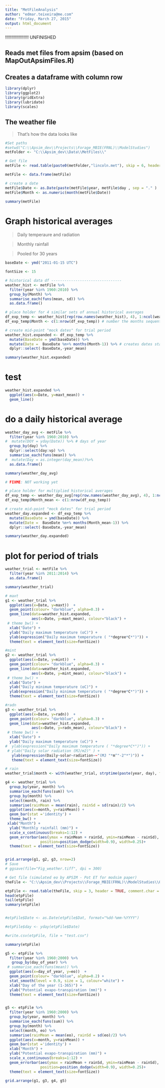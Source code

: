 ```yaml
---
title: "MetFileAnalysis"
author: "edmar.teixeira@me.com"
date: "Friday, March 27, 2015"
output: html_document
---
```


!!!!!!!!!!!!!!!!!!! UNFINISHED

## Reads met files from apsim (based on MapOutApsimFiles.R)
## Creates a dataframe with column row

```r
library(dplyr)
library(ggplot2)
library(gridExtra)
library(lubridate)
library(scales)
```

## The weather file

> That's how the data looks like

```r

#Set paths
#setwd("C:\\Apsim_dev\\Projects\\Forage_MBIE(FRNL)\\ModelStudies")
metFolder <- "C:\\Apsim_dev\\Data\\MetFiles\\"

# Get file
metFile <- read.table(paste0(metFolder,"lincoln.met"), skip = 6, header = TRUE, comment.char = "(", blank.lines.skip = TRUE)

metFile <- data.frame(metFile)

# create a date
metFile$Date <- as.Date(paste(metFile$year, metFile$day , sep = "." )  , format = "%Y.%j" )
metFile$Month <- as.numeric(month(metFile$Date))

```

```r
summary(metFile)
```

# Graph historical averages

> Daily temperaure and radiation

> Monthly rainfall

> Pooled for 30 years

```r

baseDate <- ymd("2011-01-15 UTC")

fontSize <- 15

# historical data df --------------------------------
weather_hist <- metFile %>%
  filter(year %in% 1960:2010) %>%
  group_by(Month) %>%
  summarise_each(funs(mean, sd)) %>%
  as.data.frame()

# place holder for 4 similar sets of annual historical averages
df_exp_temp <- weather_hist[rep(row.names(weather_hist), 4), 1:ncol(weather_hist)]
df_exp_temp$Month <- c(1:nrow(df_exp_temp)) # number the months sequentially

# create mid-point "mock dates" for trial period
weather_hist.expanded <- df_exp_temp %>%
  mutate(BaseDate = ymd(baseDate)) %>%
  mutate(Date =  BaseDate %m+% months(Month-1)) %>% # creates dates starting from base and adding the number of months 
  dplyr::select(-BaseDate,-year_mean)

summary(weather_hist.expanded)

```
# test
```r
weather_hist.expanded %>%
  ggplot(aes(x=Date, y=maxt_mean)) +
  geom_line()
```

# do a daily historical average
```r
weather_day_avg <- metFile %>%
  filter(year %in% 1960:2010) %>%
#  mutate(DOY = yday(Date)) %>% # days of year
  group_by(day) %>%
  dplyr::select(day:vp) %>%
  summarise_each(funs(mean)) %>%
#  mutate(Day = as.integer(day_mean))%>%
  as.data.frame()

summary(weather_day_avg)
```

```r

# FIXME: NOT working yet 

# place holder for multiplied historical averages
df_exp_temp <- weather_day_avg[rep(row.names(weather_day_avg), 4), 1:ncol(weather_day_avg)]
df_exp_temp$Month_mean <- c(1:nrow(df_exp_temp)) 

# create mid-point "mock dates" for trial period
weather_day.expanded <- df_exp_temp %>%
  mutate(BaseDate = ymd(baseDate)) %>%
  mutate(Date =  BaseDate %m+% months(Month_mean-1)) %>%
  dplyr::select(-BaseDate,-year_mean)

summary(weather_day.expanded)
```



# plot for period of trials
```r
weather_trial <- metFile %>%
  filter(year %in% 2011:2014) %>%
  as.data.frame()

summary(weather_trial)
```



```r



# maxt
g1 <- weather_trial %>%
  ggplot(aes(x=Date, y=maxt))  +
  geom_point(colour= "darkblue", alpha=0.3) +
  geom_line(data=weather_hist.expanded, 
            aes(x=Date, y=maxt_mean), colour="black") +
 # theme_bw() +
  xlab("Date") + 
  ylab("Daily maximum temperature (oC)") +
  ylab(expression("Daily maximum temperature ( "*degree*C*")")) +
  theme(text = element_text(size=fontSize)) 

#mint
g2 <- weather_trial %>%
  ggplot(aes(x=Date, y=mint))  +
  geom_point(colour= "darkblue", alpha=0.3) +
  geom_line(data=weather_hist.expanded, 
            aes(x=Date, y=mint_mean), colour="black") +
 # theme_bw() +
  xlab("Date") + 
  ylab("Daily minimum temperature (oC)") +
  ylab(expression("Daily minimum temperature ( "*degree*C*")")) +
  theme(text = element_text(size=fontSize)) 

#radn
g3 <- weather_trial %>%
  ggplot(aes(x=Date, y=radn))  +
  geom_point(colour= "darkblue", alpha=0.3) +
  geom_line(data=weather_hist.expanded, 
            aes(x=Date, y=radn_mean), colour="black") +
 # theme_bw() +
  xlab("Date") + 
  ylab("Daily maximum temperature (oC)") +
#  ylab(expression("Daily maximum temperature ( "*degree*C*")")) +
 # ylab("Daily solar radiation (MJ/m2)" ) +
   ylab(expression(Daily~solar~radiation~~"(MJ "*m^"-2"*")")) +
   theme(text = element_text(size=fontSize))

# rain
weather_trial$month <- with(weather_trial, strptime(paste(year, day), format="%Y %j")$mon+1)

g4 <- weather_trial %>%
  group_by(year, month) %>%
  summarise_each(funs(sum)) %>%
  group_by(month) %>%
  select(month, rain) %>%
  summarise(rainMean = mean(rain), rainSd = sd(rain)/2) %>%
  ggplot(aes(x=month, y=rainMean)) + 
  geom_bar(stat ='identity') +
  theme_bw() +
 xlab("Month") + 
  ylab("Monthly rainfall (mm)") +
  scale_x_continuous(breaks=1:12) +
  geom_errorbar(aes(ymax = rainMean + rainSd, ymin=rainMean - rainSd), 
                position=position_dodge(width=0.9), width=0.25)+
  theme(text = element_text(size=fontSize))


grid.arrange(g1, g2, g3, nrow=2)
# Save
# ggsave(file="Fig_weather.tiff", dpi = 300)
```

```r

# Get file (simulated eo by APSIM - Pot ET for modsim paper)
theFile <- "C:\\Apsim_dev\\Projects\\Forage_MBIE(FRNL)\\ModelStudies\\05_CoverCropPaperSoils\\LightSoil EarlyCover ETPdaily.out"

etpFile <- read.table(theFile, skip = 3, header = TRUE, comment.char = "(", blank.lines.skip = TRUE)
head(etpFile)
tail(etpFile)
summary(etpFile)


#etpFile$Date <- as.Date(etpFile$Dat, format="%dd-%mm-%YYYY")

#etpFile$day <- yday(etpFile$Date)

#write.csv(etpFile, file = "test.csv")

summary(etpFile)

g5 <- etpFile %>%
  filter(year %in% 1960:2000) %>%
   group_by(day_of_year) %>%
 # summarise_each(funs(mean)) %>%
  ggplot(aes(x=day_of_year, y=eo))  +
  geom_point(colour= "darkblue", alpha=0.2) +
  stat_smooth(level = 0.9, size = 1, colour="white") + 
  xlab("Day of the year (1-365)") + 
  ylab("Potential evapo-transpiration (mm)") +
  theme(text = element_text(size=fontSize))


g5 <- etpFile %>%
  filter(year %in% 1960:2000) %>%
  group_by(year, month) %>%
  summarise_each(funs(sum)) %>%
  group_by(month) %>%
  select(month, eo) %>%
  summarise(rainMean = mean(eo), rainSd = sd(eo)/2) %>%
  ggplot(aes(x=month, y=rainMean)) + 
  geom_bar(stat ='identity') +
  xlab("Month") + 
  ylab("Potential evapo-transpiration (mm)") +
  scale_x_continuous(breaks=1:12) +
  geom_errorbar(aes(ymax = rainMean + rainSd, ymin=rainMean - rainSd), 
                position=position_dodge(width=0.9), width=0.25)+
  theme(text = element_text(size=fontSize))

grid.arrange(g1, g3, g4, g5)

```


